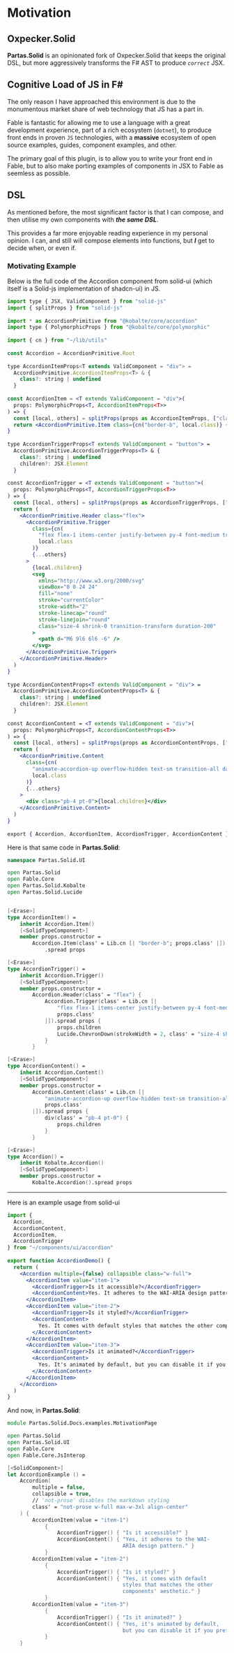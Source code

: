 
# Motivation

## Oxpecker.Solid

**<AnimatedShinyText>Partas</AnimatedShinyText>.Solid** is an opinionated fork of
<OxpeckerSolidLink>Oxpecker.Solid</OxpeckerSolidLink> that keeps the original DSL,
but more aggressively transforms the F# AST to produce *`correct`* JSX.

## Cognitive Load of JS in F#

The only reason I have approached this environment is
due to the monumentous market share of web technology that JS has a part in.

Fable is fantastic for allowing me to use a language with a great development experience,
part of a rich ecosystem (`dotnet`), to produce front ends in proven `JS` technologies, with a
**massive** ecosystem of open source examples, guides, component examples, and other.

The primary goal of this plugin, is to allow you to write your front end in Fable, but to also
make porting examples of components in JSX to Fable as seemless as possible.

## DSL

As mentioned before, the most significant factor is that I can compose, and then utilise my own
components with ***the same DSL***.

This provides a far more enjoyable reading experience in my personal opinion.
I can, and still will compose elements into functions, but ***I*** get to decide when, or even if.

### Motivating Example

Below is the full code of the Accordion component from <SolidUILink>solid-ui</SolidUILink>
(which itself is a <SolidLink>Solid-js</SolidLink> implementation of <ShadcnLink>shadcn-ui</ShadcnLink>) in JS.

```jsx showLineNumbers title="JSX"
import type { JSX, ValidComponent } from "solid-js"
import { splitProps } from "solid-js"
 
import * as AccordionPrimitive from "@kobalte/core/accordion"
import type { PolymorphicProps } from "@kobalte/core/polymorphic"
 
import { cn } from "~/lib/utils"
 
const Accordion = AccordionPrimitive.Root
 
type AccordionItemProps<T extends ValidComponent = "div"> =
  AccordionPrimitive.AccordionItemProps<T> & {
    class?: string | undefined
  }
 
const AccordionItem = <T extends ValidComponent = "div">(
  props: PolymorphicProps<T, AccordionItemProps<T>>
) => {
  const [local, others] = splitProps(props as AccordionItemProps, ["class"])
  return <AccordionPrimitive.Item class={cn("border-b", local.class)} {...others} />
}
 
type AccordionTriggerProps<T extends ValidComponent = "button"> =
  AccordionPrimitive.AccordionTriggerProps<T> & {
    class?: string | undefined
    children?: JSX.Element
  }
 
const AccordionTrigger = <T extends ValidComponent = "button">(
  props: PolymorphicProps<T, AccordionTriggerProps<T>>
) => {
  const [local, others] = splitProps(props as AccordionTriggerProps, ["class", "children"])
  return (
    <AccordionPrimitive.Header class="flex">
      <AccordionPrimitive.Trigger
        class={cn(
          "flex flex-1 items-center justify-between py-4 font-medium transition-all hover:underline [&[data-expanded]>svg]:rotate-180",
          local.class
        )}
        {...others}
      >
        {local.children}
        <svg
          xmlns="http://www.w3.org/2000/svg"
          viewBox="0 0 24 24"
          fill="none"
          stroke="currentColor"
          stroke-width="2"
          stroke-linecap="round"
          stroke-linejoin="round"
          class="size-4 shrink-0 transition-transform duration-200"
        >
          <path d="M6 9l6 6l6 -6" />
        </svg>
      </AccordionPrimitive.Trigger>
    </AccordionPrimitive.Header>
  )
}
 
type AccordionContentProps<T extends ValidComponent = "div"> =
  AccordionPrimitive.AccordionContentProps<T> & {
    class?: string | undefined
    children?: JSX.Element
  }
 
const AccordionContent = <T extends ValidComponent = "div">(
  props: PolymorphicProps<T, AccordionContentProps<T>>
) => {
  const [local, others] = splitProps(props as AccordionContentProps, ["class", "children"])
  return (
    <AccordionPrimitive.Content
      class={cn(
        "animate-accordion-up overflow-hidden text-sm transition-all data-[expanded]:animate-accordion-down",
        local.class
      )}
      {...others}
    >
      <div class="pb-4 pt-0">{local.children}</div>
    </AccordionPrimitive.Content>
  )
}
 
export { Accordion, AccordionItem, AccordionTrigger, AccordionContent }
```

Here is that same code in **<AnimatedShinyText>Partas</AnimatedShinyText>.Solid**:

```fsharp showLineNumbers title="F#"
namespace Partas.Solid.UI

open Partas.Solid
open Fable.Core
open Partas.Solid.Kobalte
open Partas.Solid.Lucide


[<Erase>]
type AccordionItem() =
    inherit Accordion.Item()
    [<SolidTypeComponent>]
    member props.constructor =
        Accordion.Item(class' = Lib.cn [| "border-b"; props.class' |])
            .spread props

[<Erase>]
type AccordionTrigger() =
    inherit Accordion.Trigger()
    [<SolidTypeComponent>]
    member props.constructor =
        Accordion.Header(class' = "flex") {
            Accordion.Trigger(class' = Lib.cn [|
                "flex flex-1 items-center justify-between py-4 font-medium transition-all hover:underline [&[data-expanded]>svg]:rotate-180"
                props.class'
            |]).spread props {
                props.children
                Lucide.ChevronDown(strokeWidth = 2, class' = "size-4 shrink-0 transition-transform duration-300")
            }
        }

[<Erase>]
type AccordionContent() =
    inherit Accordion.Content()
    [<SolidTypeComponent>]
    member props.constructor =
        Accordion.Content(class' = Lib.cn [|
            "animate-accordion-up overflow-hidden text-sm transition-all data-[expanded]:animate-accordion-down"
            props.class'
        |]).spread props {
            div(class' = "pb-4 pt-0") {
                props.children
            }
        }

[<Erase>]
type Accordion() =
    inherit Kobalte.Accordion()
    [<SolidTypeComponent>]
    member props.constructor =
        Kobalte.Accordion().spread props
```

---

Here is an example usage from solid-ui

```jsx showLineNumbers title="JSX"
import {
  Accordion,
  AccordionContent,
  AccordionItem,
  AccordionTrigger
} from "~/components/ui/accordion"
 
export function AccordionDemo() {
  return (
    <Accordion multiple={false} collapsible class="w-full">
      <AccordionItem value="item-1">
        <AccordionTrigger>Is it accessible?</AccordionTrigger>
        <AccordionContent>Yes. It adheres to the WAI-ARIA design pattern.</AccordionContent>
      </AccordionItem>
      <AccordionItem value="item-2">
        <AccordionTrigger>Is it styled?</AccordionTrigger>
        <AccordionContent>
          Yes. It comes with default styles that matches the other components' aesthetic.
        </AccordionContent>
      </AccordionItem>
      <AccordionItem value="item-3">
        <AccordionTrigger>Is it animated?</AccordionTrigger>
        <AccordionContent>
          Yes. It's animated by default, but you can disable it if you prefer.
        </AccordionContent>
      </AccordionItem>
    </Accordion>
  )
}
```

And now, in **<AnimatedShinyText>Partas</AnimatedShinyText>.Solid**:

```fsharp showLineNumbers title="F#"
module Partas.Solid.Docs.examples.MotivationPage

open Partas.Solid
open Partas.Solid.UI
open Fable.Core
open Fable.Core.JsInterop

[<SolidComponent>]
let AccordionExample () =
    Accordion(
        multiple = false,
        collapsible = true,
        // 'not-prose' disables the markdown styling
        class' = "not-prose w-full max-w-3xl align-center"
    ) {
        AccordionItem(value = "item-1")
            {
                AccordionTrigger() { "Is it accessible?" }
                AccordionContent() { "Yes, it adheres to the WAI-
                                     ARIA design pattern." }
            }
        AccordionItem(value = "item-2")
            {
                AccordionTrigger() { "Is it styled?" }
                AccordionContent() { "Yes, it comes with default
                                     styles that matches the other
                                     components' aesthetic." }
            }
        AccordionItem(value = "item-3")
            {
                AccordionTrigger() { "Is it animated?" }
                AccordionContent() { "Yes, it's animated by default,
                                     but you can disable it if you prefer" }
            }   
    }

```

<AccordionExample />